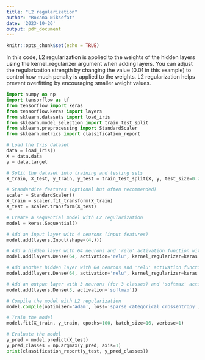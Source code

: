 ```yaml
---
title: "L2 regularization"
author: "Roxana Niksefat"
date: '2023-10-26'
output: pdf_document
---
```


```r
knitr::opts_chunk$set(echo = TRUE)
```

In this code, L2 regularization is applied to the weights of the hidden layers using the kernel_regularizer argument when adding layers. You can adjust the regularization strength by changing the value (0.01 in this example) to control how much penalty is applied to the weights. L2 regularization helps prevent overfitting by encouraging smaller weight values.   

```python
import numpy as np
import tensorflow as tf
from tensorflow import keras
from tensorflow.keras import layers
from sklearn.datasets import load_iris
from sklearn.model_selection import train_test_split
from sklearn.preprocessing import StandardScaler
from sklearn.metrics import classification_report
```


```python
# Load the Iris dataset
data = load_iris()
X = data.data
y = data.target
```


```python
# Split the dataset into training and testing sets
X_train, X_test, y_train, y_test = train_test_split(X, y, test_size=0.2, random_state=42)
```


```python
# Standardize features (optional but often recommended)
scaler = StandardScaler()
X_train = scaler.fit_transform(X_train)
X_test = scaler.transform(X_test)
```


```python
# Create a sequential model with L2 regularization
model = keras.Sequential()
```


```python
# Add an input layer with 4 neurons (input features)
model.add(layers.Input(shape=(4,)))

# Add a hidden layer with 64 neurons and 'relu' activation function with L2 regularization
model.add(layers.Dense(64, activation='relu', kernel_regularizer=keras.regularizers.l2(0.01)))  # Adjust the regularization strength (0.01)

# Add another hidden layer with 64 neurons and 'relu' activation function with L2 regularization
model.add(layers.Dense(64, activation='relu', kernel_regularizer=keras.regularizers.l2(0.01)))  # Adjust the regularization strength (0.01)

# Add an output layer with 3 neurons (for 3 classes) and 'softmax' activation function
model.add(layers.Dense(3, activation='softmax'))
```


```python
# Compile the model with L2 regularization
model.compile(optimizer='adam', loss='sparse_categorical_crossentropy', metrics=['accuracy'])
```


```python
# Train the model
model.fit(X_train, y_train, epochs=100, batch_size=16, verbose=1)
```


```python
# Evaluate the model
y_pred = model.predict(X_test)
y_pred_classes = np.argmax(y_pred, axis=1)
print(classification_report(y_test, y_pred_classes))

```

